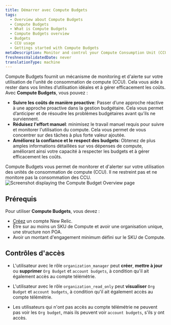 ```yaml
---
title: Démarrer avec Compute Budgets
tags:
  - Overview about Compute Budgets
  - Compute Budgets
  - What is Compute Budgets
  - Compute Budgets overview
  - Budgets
  - CCU usage
  - Gettings started with Compute Budgets
metaDescription: Monitor and control your Compute Consumption Unit (CCU) usage with New Relic's Compute Budgets feature.
freshnessValidatedDate: never
translationType: machine
---
```


Compute Budgets fournit un mécanisme de monitoring et d&apos;alerte sur votre utilisation de l&apos;unité de consommation de compute (CCU). Cela vous aide à rester dans vos limites d’utilisation idéales et à gérer efficacement les coûts. Avec **Compute Budgets**, vous pouvez :

* **Suivre les coûts de manière proactive**: Passer d’une approche réactive à une approche proactive dans la gestion budgétaire. Cela vous permet d’anticiper et de résoudre les problèmes budgétaires avant qu’ils ne surviennent.
* **Réduisez l&apos;effort manuel**: minimisez le travail manuel requis pour suivre et monitorer l&apos;utilisation du compute. Cela vous permet de vous concentrer sur des tâches à plus forte valeur ajoutée.
* **Améliorez la confiance et le respect des budgets**: Obtenez de plus amples informations détaillées sur vos dépenses de compute, améliorant ainsi votre capacité à respecter les budgets et à gérer efficacement les coûts.

<Callout variant="important">
  Compute Budgets vous permet de monitorer et d&apos;alerter sur votre utilisation des unités de consommation de compute (CCU). Il ne restreint pas et ne monitore pas la consommation des CCU.
</Callout>

<img title="Screenshot displaying the Compute Budget Overview page" alt="Screenshot displaying the Compute Budget Overview page" src="/images/compute-budget-overview.webp" />

## Prérequis

Pour utiliser **Compute Budgets**, vous devez :

* [Créez](https://newrelic.com/signup/) un compte New Relic.
* Être sur au moins un SKU de Compute et avoir une organisation unique, une structure non POA.
* Avoir un montant d&apos;engagement minimum défini sur le SKU de Compute.

## Contrôles d&apos;accès

* L&apos;utilisateur avec le rôle `organization_manager` peut **créer**, **mettre à jour** ou **supprimer** `Org Budget` et `account budgets`, à condition qu&apos;il ait également accès au compte télémétrie.

* L&apos;utilisateur avec le rôle `organization_read_only` peut **visualiser** `Org Budget` et `account budgets`, à condition qu&apos;il ait également accès au compte télémétrie.

* Les utilisateurs qui n&apos;ont pas accès au compte télémétrie ne peuvent pas voir les `Org budget`, mais ils peuvent voir `account budgets`, s&apos;ils y ont accès.